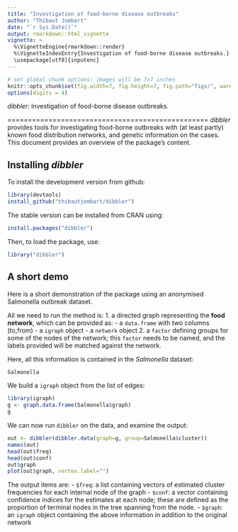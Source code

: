 ```yaml
---
title: "Investigation of food-borne disease outbreaks"
author: "Thibaut Jombart"
date: "`r Sys.Date()`"
output: rmarkdown::html_vignette
vignette: >
  %\VignetteEngine{rmarkdown::render}
  %\VignetteIndexEntry{Investigation of food-borne disease outbreaks.}
  \usepackage[utf8]{inputenc}
---
```



```r
# set global chunk options: images will be 7x7 inches
knitr::opts_chunk$set(fig.width=7, fig.height=7, fig.path="figs/", warning=FALSE)
options(digits = 4)
```
*dibbler*: Investigation of food-borne disease outbreaks.

=================================================
*dibbler* provides tools for investigating food-borne outbreaks with (at least partly) known food distribution networks, and genetic information on the cases.
This document provides an overview of the package's content.


Installing *dibbler*
-------------
To install the development version from github:
```r
library(devtools)
install_github("thibautjombart/dibbler")
```

The stable version can be installed from CRAN using:
```r
install.packages("dibbler")
```

Then, to load the package, use:
```r
library("dibbler")
```


A short demo
------------------
Here is a short demonstration of the package using an anonymised Salmonella outbreak dataset.

All we need to run the method is:
1. a directed graph representing the **food network**, which can be provided as:
  - a `data.frame` with two columns (to,from)
  - a `igraph` object
  - a `network` object
2. a `factor` defining groups for some of the nodes of the network; this `factor` needs to be named, and the labels provided will be matched against the network.

Here, all this information is contained in the *Salmonella* dataset:
```r
Salmonella
```

We build a `igraph` object from the list of edges:
```r
library(igraph)
g <- graph.data.frame(Salmonella$graph)
g
```

We can now run `dibbler` on the data, and examine the output:
```r
out <- dibbler(dibbler.data(graph=g, group=Salmonella$cluster))
names(out)
head(out$freq)
head(out$conf)
out$graph
plot(out$graph, vertex.label="")
```

The output items are:
- `$freq`: a list containing vectors of estimated cluster frequencies for each internal node of the graph
- `$conf`: a vector containing confidence indices for the estimates at each node; these are defined as the proportion of terminal nodes in the tree spanning from the node.
- `$graph`: an `igraph` object containing the above information in addition to the original network



